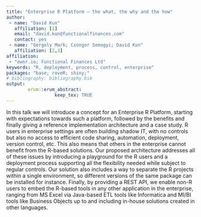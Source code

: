 ```yaml
---
title: "Enterprise R Platform – the what, the why and the how"
author:
 - name: "David Kun"
   affiliation: [1]
   email: "david.kun@functionalfinances.com"
   contact: yes
 - name: "Gergely Mark; Csongor Somogyi; David Kun"
   affiliation: [2,3]
affiliation:
 - "ownr.io; Functional Finances Ltd"
keywords: "R, deployment, process, control, enterprise"
packages: "base; roveR; shiny;"
# bibliography: bibliography.bib
output:  
        erum::erum_abstract:
                  keep_tex: TRUE
---
```


In this talk we will introduce a concept for an Enterprise R Platform,
starting with expectations towards such a platform, followed by the
benefits and finally giving a reference implementation architecture and
a case study. R users in enterprise settings are often building shadow
IT, with no controls but also no access to efficient code sharing,
automation, deployment, version control, etc. This also means that
others in the enterprise cannot benefit from the R-based solutions. Our
proposed architecture addresses all of these issues by introducing a
playground for the R users and a deployment process supporting all the
flexibility needed while subject to regular controls. Our solution also
includes a way to separate the R projects within a single environment,
so different versions of the same package can be installed for instance.
Finally, by providing a REST API, we enable non-R users to embed the
R-based tools in any other application in the enterprise, ranging from
MS Excel via Java-based ETL tools like Informatica and MI/BI tools like
Business Objects up to and including in-house solutions created in other
languages.

<!--  -->
<!--  -->
<!--  -->
